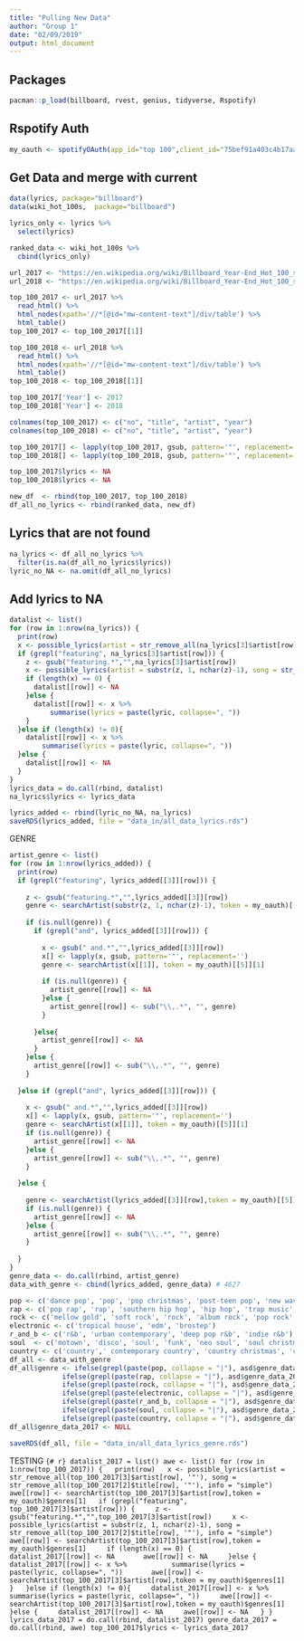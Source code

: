 ```yaml
---
title: "Pulling New Data"
author: "Group 1"
date: "02/09/2019"
output: html_document
---
```


## Packages
```r
pacman::p_load(billboard, rvest, genius, tidyverse, Rspotify)
```

## Rspotify Auth
```r
my_oauth <- spotifyOAuth(app_id="top 100",client_id="75bef91a403c4b17aa946057d97a8330",client_secret="7b192036284f4255a510cdd2ea48f7d0")
```

## Get Data and merge with current
```r
data(lyrics, package="billboard")
data(wiki_hot_100s,  package="billboard") 

lyrics_only <- lyrics %>%
  select(lyrics)

ranked_data <- wiki_hot_100s %>%
  cbind(lyrics_only)

url_2017 <- "https://en.wikipedia.org/wiki/Billboard_Year-End_Hot_100_singles_of_2017"
url_2018 <- "https://en.wikipedia.org/wiki/Billboard_Year-End_Hot_100_singles_of_2018"

top_100_2017 <- url_2017 %>%
  read_html() %>%
  html_nodes(xpath='//*[@id="mw-content-text"]/div/table') %>%
  html_table()
top_100_2017 <- top_100_2017[[1]]

top_100_2018 <- url_2018 %>%
  read_html() %>%
  html_nodes(xpath='//*[@id="mw-content-text"]/div/table') %>%
  html_table()
top_100_2018 <- top_100_2018[[1]]

top_100_2017['Year'] <- 2017
top_100_2018['Year'] <- 2018

colnames(top_100_2017) <- c("no", "title", "artist", "year")
colnames(top_100_2018) <- c("no", "title", "artist", "year")

top_100_2017[] <- lapply(top_100_2017, gsub, pattern='"', replacement='')
top_100_2018[] <- lapply(top_100_2018, gsub, pattern='"', replacement='')

top_100_2017$lyrics <- NA
top_100_2018$lyrics <- NA

new_df  <- rbind(top_100_2017, top_100_2018)
df_all_no_lyrics <- rbind(ranked_data, new_df)
```

## Lyrics that are not found
```r
na_lyrics <- df_all_no_lyrics %>%
  filter(is.na(df_all_no_lyrics$lyrics))
lyric_no_NA <- na.omit(df_all_no_lyrics)
```

## Add lyrics to NA
```r
datalist <- list()
for (row in 1:nrow(na_lyrics)) {
  print(row)
  x <- possible_lyrics(artist = str_remove_all(na_lyrics[3]$artist[row], '"'), song = str_remove_all(na_lyrics[2]$title[row], '"'), info = "simple")
  if (grepl("featuring", na_lyrics[3]$artist[row])) {
    z <- gsub("featuring.*","",na_lyrics[3]$artist[row])
    x <- possible_lyrics(artist = substr(z, 1, nchar(z)-1), song = str_remove_all(na_lyrics[2]$title[row], '"'), info = "simple")
    if (length(x) == 0) {
      datalist[[row]] <- NA
    }else {
      datalist[[row]] <- x %>%
          summarise(lyrics = paste(lyric, collapse=", "))
    }
  }else if (length(x) != 0){
    datalist[[row]] <- x %>%
        summarise(lyrics = paste(lyric, collapse=", "))
  }else {
    datalist[[row]] <- NA
  }
}
lyrics_data = do.call(rbind, datalist)
na_lyrics$lyrics <- lyrics_data
```

```r
lyrics_added <- rbind(lyric_no_NA, na_lyrics)
saveRDS(lyrics_added, file = "data_in/all_data_lyrics.rds")
```

GENRE
```r
artist_genre <- list()
for (row in 1:nrow(lyrics_added)) {
  print(row)
  if (grepl("featuring", lyrics_added[[3]][row])) {
    
    z <- gsub("featuring.*","",lyrics_added[[3]][row])
    genre <- searchArtist(substr(z, 1, nchar(z)-1), token = my_oauth)[[5]][1]
    
    if (is.null(genre)) {
      if (grepl("and", lyrics_added[[3]][row])) {
        
        x <- gsub(" and.*","",lyrics_added[[3]][row])
        x[] <- lapply(x, gsub, pattern='"', replacement='')
        genre <- searchArtist(x[[1]], token = my_oauth)[[5]][1]
        
        if (is.null(genre)) {
          artist_genre[[row]] <- NA
        }else {
          artist_genre[[row]] <- sub("\\,.*", "", genre)
        }
        
      }else{
        artist_genre[[row]] <- NA
      }
    }else {
      artist_genre[[row]] <- sub("\\,.*", "", genre)
    }
    
  }else if (grepl("and", lyrics_added[[3]][row])) {
    
    x <- gsub(" and.*","",lyrics_added[[3]][row])
    x[] <- lapply(x, gsub, pattern='"', replacement='')
    genre <- searchArtist(x[[1]], token = my_oauth)[[5]][1]
    if (is.null(genre)) {
      artist_genre[[row]] <- NA
    }else {
      artist_genre[[row]] <- sub("\\,.*", "", genre)
    }
    
  }else {
    
    genre <- searchArtist(lyrics_added[[3]][row],token = my_oauth)[[5]][1]
    if (is.null(genre)) {
      artist_genre[[row]] <- NA
    }else {
      artist_genre[[row]] <- sub("\\,.*", "", genre)
    } 
    
  }
}
genre_data <- do.call(rbind, artist_genre)
data_with_genre <- cbind(lyrics_added, genre_data) # 4627
```

```r
pop <- c('dance pop', 'pop', 'pop christmas', 'post-teen pop', 'new wave pop', 'brill building pop', 'bubblegum pop', 'canadian pop', 'boy band', 'europop', 'viral pop', 'synthpop', 'pop punk', 'canadian hip hop')
rap <- c('pop rap', 'rap', 'southern hip hop', 'hip hop', 'trap music', 'dirty south rap', 'gangster rap', 'east coast hip hop', 'hardcore hip hop', 'hip pop', 'hip house', 'rap metal', 'dwn trap', 'emo rap')
rock <- c('mellow gold', 'soft rock', 'rock', 'album rock', 'pop rock', 'classic rock', 'folk rock', 'hard rock', 'dance rock', 'roots rock', 'southern rock', 'blues-rock', 'alternative rock', 'funk rock', 'psychedelic rock', 'rock-and-roll', 'modern rock', 'art rock', 'classic funk rock', 'adult standards', 'rockabilly', 'merseybeat')
electronic <- c('tropical house', 'edm', 'brostep')
r_and_b <- c('r&b', 'urban contemporary', 'deep pop r&b', 'indie r&b')
soul  <- c('motown', 'disco', 'soul', 'funk', 'neo soul', 'soul christmas', 'new jack swing', 'memphis soul', 'chicago soul', 'southern soul', 'soul blues', 'post-disco', 'quiet storm', 'jazz blues', 'jazz funk', 'electric blues', 'latin')
country <- c('country',' contemporary country', 'country christmas', 'country road', 'modern country rock', 'country rock', 'traditional country', 'folk christmas', 'folk', 'folk-pop', 'nashville sound', 'country dawn', 'traditional folk', 'outlaw country')
df_all <- data_with_genre
df_all$genre <- ifelse(grepl(paste(pop, collapse = "|"), asd$genre_data_2017), "pop",
             ifelse(grepl(paste(rap, collapse = "|"), asd$genre_data_2017), "rap",
             ifelse(grepl(paste(rock, collapse = "|"), asd$genre_data_2017), "rock",
             ifelse(grepl(paste(electronic, collapse = "|"), asd$genre_data_2017), "electronic",
             ifelse(grepl(paste(r_and_b, collapse = "|"), asd$genre_data_2017), "r&b",
             ifelse(grepl(paste(soul, collapse = "|"), asd$genre_data_2017), "soul",
             ifelse(grepl(paste(country, collapse = "|"), asd$genre_data_2017), "country", "none")))))))
df_all$genre_data_2017 <- NULL

saveRDS(df_all, file = "data_in/all_data_lyrics_genre.rds")
```


TESTING
```{# r}
datalist_2017 = list()
awe <- list()
for (row in 1:nrow(top_100_2017)) {
  print(row)
  x <- possible_lyrics(artist = str_remove_all(top_100_2017[3]$artist[row], '"'), song = str_remove_all(top_100_2017[2]$title[row], '"'), info = "simple")
  awe[[row]] <- searchArtist(top_100_2017[3]$artist[row],token = my_oauth)$genres[1]
  if (grepl("featuring", top_100_2017[3]$artist[row])) {
    z <- gsub("featuring.*","",top_100_2017[3]$artist[row])
    x <- possible_lyrics(artist = substr(z, 1, nchar(z)-1), song = str_remove_all(top_100_2017[2]$title[row], '"'), info = "simple")
    awe[[row]] <- searchArtist(top_100_2017[3]$artist[row],token = my_oauth)$genres[1]
    if (length(x) == 0) {
      datalist_2017[[row]] <- NA
      awe[[row]] <- NA
    }else {
      datalist_2017[[row]] <- x %>%
          summarise(lyrics = paste(lyric, collapse=", "))
      awe[[row]] <- searchArtist(top_100_2017[3]$artist[row],token = my_oauth)$genres[1]
    }
  }else if (length(x) != 0){
    datalist_2017[[row]] <- x %>%
        summarise(lyrics = paste(lyric, collapse=", "))
    awe[[row]] <- searchArtist(top_100_2017[3]$artist[row],token = my_oauth)$genres[1]
  }else {
    datalist_2017[[row]] <- NA
    awe[[row]] <- NA
  }
}
lyrics_data_2017 = do.call(rbind, datalist_2017)
genre_data_2017 = do.call(rbind, awe)
top_100_2017$lyrics <- lyrics_data_2017
```
